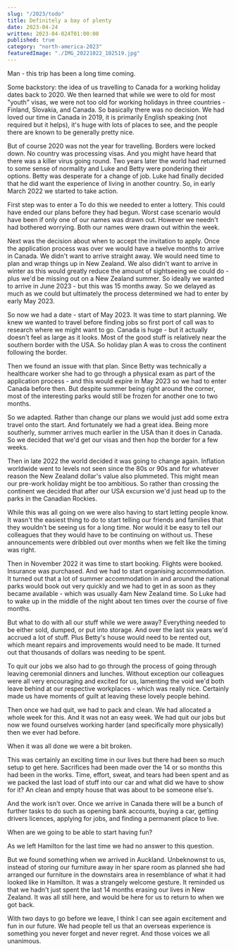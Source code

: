 ```yaml
---
slug: "/2023/todo"
title: Definitely a bay of plenty
date: 2023-04-24
written: 2023-04-024T01:00:00
published: true
category: "north-america-2023"
featuredImage: "./IMG_20221022_102519.jpg"
---
```


Man - this trip has been a long time coming.

Some backstory: the idea of us travelling to Canada for a working holiday dates back to 2020.  We then learned that while we were to old for most "youth" visas,  we were not too old for working holidays in three countries - Finland, Slovakia, and Canada.  So basically there was no decision.  We had loved our time in Canada in 2019, it is primarily English speaking (not required but it helps), it's huge with lots of places to see, and the people there are known to be generally pretty nice.

But of course 2020 was not the year for travelling.  Borders were locked down.  No country was processing visas.  And you might have heard that there was a killer virus going round.  Two years later the world had returned to some sense of normality and Luke and Betty were pondering their options.  Betty was desperate for a change of job.  Luke had finally decided that he did want the experience of living in another country.  So, in early March 2022 we started to take action.

First step was to enter a To do this we needed to enter a lottery.  This could have ended our plans before they had begun.  Worst case scenario would have been if only one of our names was drawn out.  However we needn't had bothered worrying.  Both our names were drawn out within the week.

Next was the decision about when to accept the invitation to apply.  Once the application process was over we would have a twelve months to arrive in Canada.  We didn't want to arrive straight away.  We would need time to plan and wrap things up in New Zealand.  We also didn't want to arrive in winter as this would greatly reduce the amount of sightseeing we could do - plus we'd be missing out on a New Zealand summer.  So ideally we wanted to arrive in June 2023 - but this was 15 months away.  So we delayed as much as we could but ultimately the process determined we had to enter by early May 2023.

So now we had a date - start of May 2023.  It was time to start planning.  We knew we wanted to travel before finding jobs so first port of call was to research where we might want to go.  Canada is huge - but it actually doesn't feel as large as it looks.  Most of the good stuff is relatively near the southern border with the USA.  So holiday plan A was to cross the continent following the border.

Then we found an issue with that plan.  Since Betty was technically a healthcare worker she had to go through a physical exam as part of the application process - and this would expire in May 2023 so we had to enter Canada before then.  But despite summer being right around the corner, most of the interesting parks would still be frozen for another one to two months.

So we adapted.  Rather than change our plans we would just add some extra travel onto the start.  And fortunately we had a great idea.  Being more southerly, summer arrives much earlier in the USA than it does in Canada.  So we decided that we'd get our visas and then hop the border for a few weeks.

Then in late 2022 the world decided it was going to change again.  Inflation worldwide went to levels not seen since the 80s or 90s and for whatever reason the New Zealand dollar's value also plummeted.  This might mean our pre-work holiday might be too ambitious.  So rather than crossing the continent we decided that after our USA excursion we'd just head up to the parks in the Canadian Rockies.

While this was all going on we were also having to start letting people know.  It wasn't the easiest thing to do to start telling our friends and families that they wouldn't be seeing us for a long time.  Nor would it be easy to tell our colleagues that they would have to be continuing on without us.  These announcements were dribbled out over months when we felt like the timing was right.

Then in November 2022 it was time to start booking.  Flights were booked.  Insurance was purchased.  And we had to start organising accommodation.  It turned out that a lot of summer accommodation in and around the national parks would book out very quickly and we had to get in as soon as they became available - which was usually 4am New Zealand time.  So Luke had to wake up in the middle of the night about ten times over the course of five months.

But what to do with all our stuff while we were away?  Everything needed to be either sold, dumped, or put into storage.  And over the last six years we'd accrued a lot of stuff.  Plus Betty's house would need to be rented out, which meant repairs and improvements would need to be made.  It turned out that thousands of dollars was needing to be spent.

To quit our jobs we also had to go through the process of going through leaving ceremonial dinners and lunches.  Without exception our colleagues were all very encouraging and excited for us, lamenting the void we'd both leave behind at our respective workplaces - which was really nice.  Certainly made us have moments of guilt at leaving these lovely people behind.

Then once we had quit, we had to pack and clean.  We had allocated a whole week for this.  And it was not an easy week.  We had quit our jobs but now we found ourselves working harder (and specifically more physically) then we ever had before.

When it was all done we were a bit broken.

This was certainly an exciting time in our lives but there had been so much setup to get here.  Sacrifices had been made over the 14 or so months this had been in the works.  Time, effort, sweat, and tears had been spent and as we packed the last load of stuff into our car and what did we have to show for it?  An clean and empty house that was about to be someone else's.

And the work isn't over.  Once we arrive in Canada there will be a bunch of further tasks to do such as opening bank accounts, buying a car, getting drivers licences, applying for jobs, and finding a permanent place to live.

When are we going to be able to start having fun?

As we left Hamilton for the last time we had no answer to this question.

But we found something when we arrived in Auckland.  Unbeknownst to us, instead of storing our furniture away in her spare room as planned she had arranged our furniture in the downstairs area in resemblance of what it had looked like in Hamilton.  It was a strangely welcome gesture.  It reminded us that we hadn't just spent the last 14 months erasing our lives in New Zealand.  It was all still here, and would be here for us to return to when we got back.

With two days to go before we leave, I think I can see again excitement and fun in our future.  We  had people tell us that an overseas experience is something you never forget and never regret.  And those voices we all unanimous.

